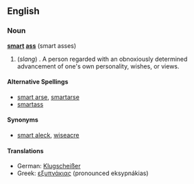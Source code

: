 ==English==
===Noun===
'''[[smart]] [[ass]]''' (smart asses)

# (''slang'') . A person regarded with an obnoxiously determined advancement of one's 	own personality, wishes, or views.
====Alternative Spellings====
*[[smart arse]], [[smartarse]]
*[[smartass]]

====Synonyms====
*[[smart aleck]], [[wiseacre]]

==== Translations ====
*German: [[Klugscheißer]]
*Greek: [[εξυπνάκιας]] (pronounced eksypnákias)